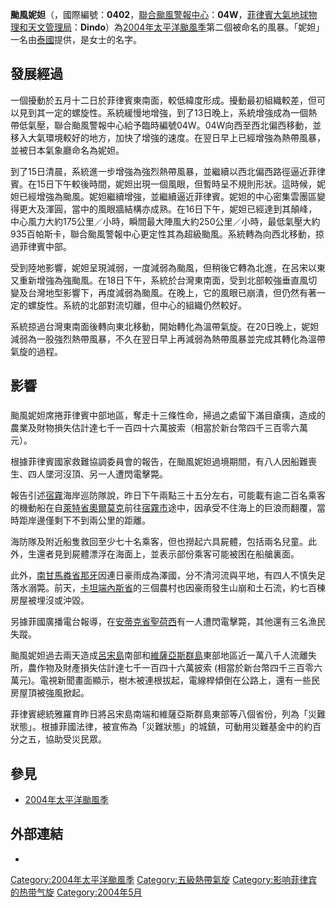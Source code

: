 {{Link style|time=2015-12-11T03:12:16+00:00}}
{{NoteTA
|G1=TyphoonNew
|G2=TyphoonOld
|G3=Weather
|G4=CWBTyphoonOld
|T=zh:颱風妮妲 (2004年); zh-cn:强台风妮妲 (2004年); zh-hk:颱風妮妲 (2004年); zh-tw:中度颱風妮妲 (2004年)
|1=zh:颱風妮妲; zh-cn:强台风妮妲; zh-hk:颱風妮妲; zh-tw:中度颱風妮妲
|skin=typhoon
}}
{{颱風基礎資訊新
|颱風名稱              = 颱風妮妲
|外文名稱              = Typhoon Nida
|外文語言              = 英語
|代表圖像              = Typhoon Nida 16 may 2004 0500Z.jpg
|代表圖像名稱           = 颱風妮妲
|形成日期              = 2004年5月14日
|轉化日期              = 2004年5月21日
|消散日期              = 2004年5月23日
|十分鐘平均風速JMA      = 95|JMA=knot
|十分鐘平均風速CWB      = 45|CWB=m/s
|十分鐘平均風速KMA      = 47|KMA=m/s
|十分鐘平均風速HKO      = 195
|十分鐘平均風速PAGASA   = 165
|二分鐘平均風速         = 50|NMC=m/s
|一分鐘平均風速         = 140|SSHS=knot
|最低氣壓              = 935
|瞬間最大陣風           = 250
|財產損失              = 7146萬披索
|死傷人數              = 31
|影響地區              = {{PHI}}<br />{{JPN}}
|備註                 = 
|颱風路徑圖            = Nida 2004 track.png
|風季年份              = 2004
|風季位置              = 太平洋
}}
'''颱風妮妲'''（{{lang-en|'''Typhoon Nida'''}}，國際編號：'''0402'''，[[聯合颱風警報中心|聯合颱風警報中心]]：'''04W'''，[[菲律賓大氣地球物理和天文管理局|菲律賓大氣地球物理和天文管理局]]：'''Dindo'''）為[[2004年太平洋颱風季|2004年太平洋颱風季]]第二個被命名的風暴。「妮妲」一名由[[泰國|泰國]]提供，是女士的名字。

==發展經過==
{{Unreferencedsect}}
一個擾動於五月十二日於菲律賓東南面，較低緯度形成。擾動最初組織較差，但可以見到其一定的螺旋性。系統緩慢地增強，到了13日晚上，系統增強成為一個熱帶低氣壓，聯合颱風警報中心給予臨時編號04W。04W向西至西北偏西移動，並移入大氣環境較好的地方，加快了增強的速度。在翌日早上已經增強為熱帶風暴，並被日本氣象廳命名為妮妲。

到了15日清晨，系統進一步增強為強烈熱帶風暴，並繼續以西北偏西路徑逼近菲律賓。在15日下午較後時間，妮妲出現一個風眼，但暫時呈不規則形狀。這時候，妮妲已經增強為颱風。妮妲繼續增強，並繼續逼近菲律賓。妮妲的中心密集雲團區變得更大及渾圓，當中的風眼牆結構亦成熟。在16日下午，妮妲已經達到其顛峰，中心風力大約175公里／小時，瞬間最大陣風大約250公里／小時，最低氣壓大約935百帕斯卡，聯合颱風警報中心更定性其為超級颱風。系統轉為向西北移動，掠過菲律賓中部。

受到陸地影響，妮妲呈現減弱，一度減弱為颱風，但稍後它轉為北進，在呂宋以東又重新增強為強颱風。在18日下午，系統於台灣東南面，受到北部較強垂直風切變及台灣地型影響下，再度減弱為颱風。在晚上，它的風眼已崩潰，但仍然有著一定的螺旋性。系統的北部對流切離，但中心的組織仍然較好。

系統掠過台灣東南面後轉向東北移動，開始轉化為溫帶氣旋。在20日晚上，妮妲減弱為一股強烈熱帶風暴，不久在翌日早上再減弱為熱帶風暴並完成其轉化為溫帶氣旋的過程。

==影響==
==={{PHI}}===
颱風妮妲席捲菲律賓中部地區，奪走十三條性命，掃過之處留下滿目瘡痍，造成的農業及財物損失估計達七千一百四十六萬披索（相當於新台幣四千三百零六萬元）。

根據菲律賓國家救難協調委員會的報告，在颱風妮妲過境期間，有八人因船難喪生、四人墜河沒頂、另一人遭閃電擊斃。

報告引述[[宿霧|宿霧]]海岸巡防隊說，昨日下午兩點三十五分左右，可能載有逾二百名乘客的機動船在自[[萊特省|萊特省]][[:en:Ormoc|奧爾莫克]]前往[[宿霧市|宿霧市]]途中，因承受不住海上的巨浪而翻覆，當時距岸邊僅剩下不到兩公里的距離。

海防隊及附近船隻救回至少七十名乘客，但也撈起六具屍體，包括兩名兒童。此外，生還者見到屍體漂浮在海面上，並表示部份乘客可能被困在船艙裏面。

此外，[[南甘馬粦省|南甘馬粦省]][[:en:Naga,_Camarines_Sur|那牙]]因連日豪雨成為澤國，分不清河流與平地，有四人不慎失足落水溺斃。前天，[[卡坦端內斯省|卡坦端內斯省]]的三個農村也因豪雨發生山崩和土石流，約七百棟房屋被埋沒或沖毀。

另據菲國廣播電台報導，在[[安蒂克省|安蒂克省]][[:en:San_Jose_de_Buenavista,_Antique|聖荷西]]有一人遭閃電擊斃，其他還有三名漁民失蹤。

颱風妮妲過去兩天造成[[呂宋島|呂宋島]]南部和[[維薩亞斯群島|維薩亞斯群島]]東部地區近一萬八千人流離失所，農作物及財產損失估計達七千一百四十六萬披索 (相當於新台幣四千三百零六萬元)。電視新聞畫面顯示，樹木被連根拔起，電線桿傾倒在公路上，還有一些民房屋頂被強風掀起。

菲律賓總統雅羅育昨日將呂宋島南端和維薩亞斯群島東部等八個省份，列為「災難狀態」。根據菲國法律，被宣佈為「災難狀態」的城鎮，可動用災難基金中的約百分之五，協助受災民眾。

==參見==
{{Commons category|Typhoon Nida (2004)}}
*[[2004年太平洋颱風季|2004年太平洋颱風季]]

==外部連結==
*{{Digital Typhoon|200402|NIDA}}
{{2004 Pacific typhoon season buttons}}
[[Category:2004年太平洋颱風季|Category:2004年太平洋颱風季]]
[[Category:五級熱帶氣旋|Category:五級熱帶氣旋]]
[[Category:影响菲律宾的热带气旋|Category:影响菲律宾的热带气旋]]
[[Category:2004年5月|Category:2004年5月]]